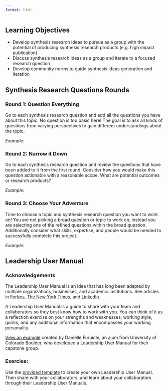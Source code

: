 ```yaml
---
format: html
---
```


## Learning Objectives {.unnumbered}

- Develop synthesis research ideas to pursue as a group with the potential of producing synthesis research products (e.g. high impact publication)
- Discuss synthesis research ideas as a group and iterate to a focused research question
- Develop community norms to guide synthesis ideas generation and iteration

## Synthesis Research Questions Rounds

::: {.callout-tip collapse="true" icon="false"}
### Round 1: Question Everything

Go to each synthesis research question and add all the questions you have about this topic. No question is too basic here! The goal is to ask all kinds of questions from varying perspectives to gain different understandings about the topic.

*Example:* 

:::

::: {.callout-tip collapse="true" icon="false"}
### Round 2: Narrow it Down

Go to each synthesis research question and review the questions that have been added to it from the first round. Consider how you would make this question actionable with a reasonable scope. What are potential outcomes or research products?

*Example:* 

:::

::: {.callout-tip collapse="true" icon="false"}
### Round 3: Choose Your Adventure

Time to choose a topic and synthesis research question you want to work on! You are not picking a broad question or topic to work on, instead you are selecting one of the refined questions within the broad question. Additionally consider what skills, expertise, and people would be needed to successfully complete this project.

*Example:* 

:::

## Leadership User Manual

::: {.callout-note}
### Acknowledgements
The Leadership User Manual is an idea that has long been adapted by multiple organizations, businesses, and academic institutions. See articles in [Forbes](https://www.forbes.com/sites/kevinkruse/2018/07/01/how-to-create-your-leadership-users-manual/?sh=792755137a4d), [The New York Times](https://www.nytimes.com/2013/03/31/business/questbacks-lead-strategist-on-his-user-manual.html), and [LinkedIn](https://www.linkedin.com/pulse/20140106124338-35894743-what-if-you-had-to-write-a-user-manual-about-your-leadership-style/).
:::

A Leadership User Manual is a guide to share with your team and collaborators so they best know how to work with you. You can think of it as a reflection exercise on your strengths and weaknesses, working style, quirks, and any additional information that encompasses your working personality.

::: {.callout-caution appearance="minimal"}
[View an example](https://drive.google.com/file/d/1idSatpLL5Or3JMA-7m4pTiBZdMPCgLIU/view?usp=drive_link) created by Danielle Furuichi, an alum from University of Colorado Boulder, who developed a Leadership User Manual for their capstone group.
:::

### Exercise:

Use the [provided template](https://docs.google.com/document/d/1nsR5lxcDm0SH7ME-iRgUrssynCghww2LnHVdLo_dWLE/edit?usp=sharing) to create your own Leadership User Manual. Then share with your collaborators, and learn about your collaborators through their Leadership User Manuals.


